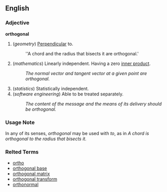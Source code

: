 ==English==

===Adjective===
'''orthogonal'''

# (''geometry'') [[Perpendicular]] to.
#: ''A chord and the radius that bisects it are orthogonal.'
# (''mathematics'') Linearly independent.  Having a zero [[inner product]].
#: ''The normal vector and tangent vector at a given point are orthogonal.''
# (''statistics'') Statistically independent.
# (''software engineering'') Able to be treated separately.
#: ''The content of the message and the means of its delivery should be orthogonal.''

===Usage Note===
In any of its senses, ''orthogonal'' may be used with ''to'', as in ''A chord is orthogonal to the radius that bisects it.''

===Relted Terms===
*[[ortho]] <!-- Which will bring in things like orthodox, orthotic, orthodontist . . . -->
*[[orthogonal base]]
*[[orthogonal matrix]]
*[[orthogonal transform]]
*[[orthonormal]]